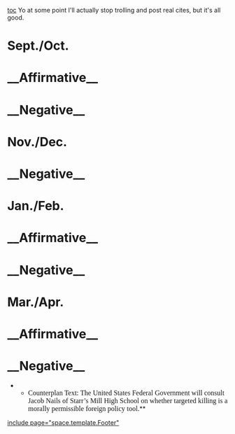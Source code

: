 [[toc]]
Yo at some point I'll actually stop trolling and post real cites, but it's all good.
=Sept./Oct.= 

=__Affirmative__= 

=__Negative__= 


=Nov./Dec.= 



=__Negative__= 


=Jan./Feb.= 

=__Affirmative__= 


=__Negative__= 

=Mar./Apr.= 

=__Affirmative__= 

=__Negative__= 

**<span style="font-family: 'Times New Roman',serif; font-size: 12pt;">Counterplan Text: The United States Federal Government will consult Jacob Nails of Starr’s Mill High School on whether targeted killing is a morally permissible foreign policy tool.</span>**

[[include page="space.template.Footer"]]